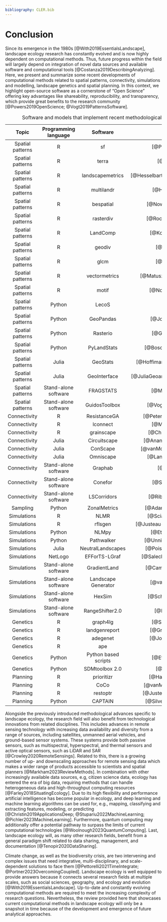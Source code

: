 ```yaml
---
bibliography: CLER.bib
---
```


<!-- Person responsible: Hesselbarth -->

# Conclusion {#sec-disc}

Since its emergence in the 1980s [@With2019EssentialsLandscape], landscape ecology research has constantly evolved and is now highly dependent on computational methods.
Thus, future progress within the field will largely depend on integration of novel data sources and available software and computational tools [@Costanza2019DescribingAnalyzing].
Here, we present and summarize some recent developments of computational methods related to spatial patterns, connectivity, simulations and modelling, landscape genetics and spatial planning.
In this context, we highlight open-source software as a cornerstone of "Open Science" offering key advantages like shareability, reproducibility, and transparency, which provide great benefits to the research community [@Powers2019OpenScience; @Vogt2019PatternsSoftware].

<!-- MH: Double check programming languages -->

| Topic | Programming language | Software | Reference |
|:---:|:---:|:---:|:---:|
| Spatial patterns | R | sf | [@Pebesma2018SimpleFeatures] |
| Spatial patterns | R | terra | [@Hijmans2024TerraSpatial] |
| Spatial patterns | R | landscapemetrics | [@Hesselbarth2019LandscapemetricsOpensource] |
| Spatial patterns | R | multilandr | [@Huais2024MultilandrPackage] |
| Spatial patterns | R | bespatial | [@Nowosad2024BespatialBoltzmann] |
| Spatial patterns | R | rasterdiv | [@Rocchini2021RasterdivInformation] |
| Spatial patterns | R | LandComp | [@Konrad2023AdaptingMultiscale] |
| Spatial patterns | R | geodiv | [@Smith2021GeodivPackage] |
| Spatial patterns | R | glcm | [@Zvoleff2020GlcmCalculate] |
| Spatial patterns | R | vectormetrics | [@Matuszek2024VectormetricsLandscape] |
| Spatial patterns | R | motif | [@Nowosad2021MotifOpensource] |
| Spatial patterns | Python | LecoS | [@jung2016lecos] |
| Spatial patterns | Python | GeoPandas | [@Jordahl2020GeopandasPython] |
| Spatial patterns | Python | Rasterio | [@Gillies2013RasterioGeospatial] |
| Spatial patterns | Python | PyLandStats | [@Bosch2019PyLandStatsOpensource] |
| Spatial patterns | Julia | GeoStats | [@Hoffimann2018GeoStatsjlHighperformance] |
| Spatial patterns | Julia | GeoInterface | [@JuliaGeoandcontributors2024GeoInterfaceJulia] |
| Spatial patterns | Stand-alone software | FRAGSTATS | [@McGarigal2023FRAGSTATSV4] |
| Spatial patterns | Stand-alone software | GuidosToolbox | [@Vogt2017GuidosToolboxUniversal] |
| Connectivity | R | ResistanceGA | [@Peterman2018ResistanceGAPackage] |
| Connectivity | R | lconnect | [@Mestre2023LconnectPackage] |
| Connectivity | R | grainscape | [@Chubaty2020ToolboxGrainscape] |
| Connectivity | Julia | Circuitscape | [@Anantharaman2019CircuitscapeJulia] |
| Connectivity | Julia | ConScape | [@vanMoorter2023AcceleratingAdvances] |
| Connectivity | Julia | Omniscape | [@Landau2021OmniscapejlSoftware] |
| Connectivity | Stand-alone software | Graphab | [@Foltete2012SoftwareTool] |
| Connectivity | Stand-alone software | Conefor | [@Saura2009ConeforSensinode] |
| Connectivity | Stand-alone software | LSCorridors | [@Ribeiro2017LandScapeCorridors] |
| Sampling | Python | ZonalMetrics | [@Adamczyk2017ZonalMetricsPython] |
| Simulations | R | NLMR | [@Sciaini2018NLMRLandscapetools] |
| Simulations | R | rflsgen | [@Justeau-Allaire2022FragmentedLandscape] |
| Simulations | Python | NLMpy | [@Etherington2015NLMpyPython] |
| Simulations | Python | Pathwalker | [@UnnithanKumar2022PathwalkerNew] |
| Simulations | Julia | NeutralLandscapes | [@Poisot2023NeutralLandscapesJulia] |
| Simulations | NetLogo | EFForTS-LGraf | [@Salecker2019EFForTSLGrafLandscape] |
| Simulations | Stand-alone software | GradientLand | [@Cambui2015GradientLandSoftware] |
| Simulations | Stand-alone software | Landscape Generator | [@vanStrien2016ImprovedNeutral] |
| Simulations | Stand-alone software | HexSim | [@Schumaker2018HexSimModeling] |
| Simulations | Stand-alone software | RangeShifter2.0 | [@Bocedi2021RangeShifter20] |
| Genetics | R | graph4lg | [@Savary2021Graph4lgPackage] |
| Genetics | R | landgenreport | [@Gruber2015LandgenreportNew] |
| Genetics | R | adegenet | [@Jombart2008AdegenetPackage] |
| Genetics | R | ape | [@Paradis2019Ape50] |
| Genetics | Python | Python based scripts | [@Etherington2011PythonBased] |
| Genetics | Python | SDMtoolbox 2.0 | [@Brown2017SDMtoolbox20] |
| Planning | R | prioritizr | [@Hanson2024PrioritizrSystematic] |
| Planning | R | CoCo | [@vanMantgem2023CocoConservation] |
| Planning | R | restoptr | [@Justeau-Allaire2023RestoptrPackage] |
| Planning | Python | CAPTAIN | [@Silvestro2022ImprovingBiodiversity] |

: Software and models that implement recent methodological advances in landscape ecology.

Alongside the previously introduced methodological advances specific to landscape ecology, the research field will also benefit from technological innovations from related disciplines. This includes advances in remote sensing technology with increasing data availability and diversity from a range of sources, including satellites, unmanned aerial vehicles, and ground-based sensor systems.
These systems provide both passive sensors, such as multispectral, hyperspectral, and thermal sensors and active optical sensors, such as LiDAR and SAR [@Crowley2020RemoteSensings].
Related to this, there is a growing number of up- and downscaling approaches for remote sensing data which makes a wider range of products accessible to scientists and spatial planners [@Markham2023ReviewMethods].
In combination with other increasingly available data sources, e.g, citizen science data, ecology has entered the era of big data, requiring methods that can handle heterogeneous data and high-throughput computing resources [@Farley2018SituatingEcology].
Due to its high flexibility and performance artificial intelligence has become popular in ecology, and deep learning and machine learning algorithms can be used for, e.g., mapping, classifying and extracting features, modeling, or predicting [@Christin2019ApplicationsDeep; @Stupariu2022MachineLearning; @Pichler2023MachineLearning].
Furthermore, quantum computing may additionally offer a potential pathway to surpass the limits of current computational technologies [@Woolnough2023QuantumComputing].
Last, landscape ecology will, as many other research fields, benefit from a general paradigm shift related to data sharing, management, and documentation [@Tenopir2020DataSharing].

Climate change, as well as the biodiversity crisis, are two intervening and complex issues that need integrative, multi-disciplinary, and scale-dependent solutions to face them [@Pettorelli2021TimeIntegrate; @Portner2023OvercomingCoupled].
Landscape ecology is well equipped to provide answers because it connects several research fields at multiple scales, such as social sciences, geography, and ecology and evolution [@With2019EssentialsLandscape].
Up-to-date and constantly evolving computational methods are required to meet the increasing complexity of research questions.
Nevertheless, the review provided here that showcases current computational methods in landscape ecology will only be a snapshot in time because of the development and emergence of future analytical approaches.
